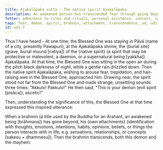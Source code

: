 ```yaml
---
title: Ajakalāpaka sutta - The native spirit Ajakalāpaka
description: An awakened person has transcended fear through going beyond their own attachments.
fetter: adherence to rites and rituals, personal existence, conceit, ignorance
tags: fear, demon, spirit, brahmin, attachment, transcendence, ud, ud1
id: ud1.7
---
```


Thus I have heard - At one time, the Blessed One was staying in Pāvā (name of a city, presently Pawapuri), at the Ajakalāpaka shrine, the \{burial site} (grave, burial mound [cetiya]) of the \{native spirit} (a spirit that may be protective or malevolent, a daemon, or a supernatural being [yakkha]) Ajakalāpaka. At that time, the Blessed One was sitting in the open air during the pitch black darkness of night, while a gentle rain drizzled down. Then the native spirit Ajakalāpaka, wishing to arouse fear, trepidation, and hair-raising awe in the Blessed One, approached him. Drawing near, the spirit stood not far from the Blessed One and made strange, unsettling sounds three times: "Akkulo! Pakkulo!" He then said, "This is your demon (evil spirit [pisāca]), ascetic!"

Then, understanding the significance of this, the Blessed One at that time expressed this inspired utterance:

When a brahmin (a title used by the Buddha for an Arahant, an awakened being [brāhmaṇa]) has gone beyond,
his \{own attachments} (identification with thoughts, emotions, intentions, habits, opinions, beliefs, or things the person interacts with in life, e.g. sensations, relationships, or concepts [sakesu + dhammesu]);
Then the brahmin transcends,
both this demon and the mayhem.